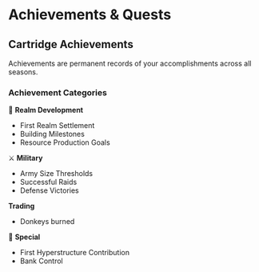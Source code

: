 # Achievements & Quests

## Cartridge Achievements 
Achievements are permanent records of your accomplishments across all seasons.

### Achievement Categories

🏰 **Realm Development**
- First Realm Settlement
- Building Milestones
- Resource Production Goals

⚔️ **Military**
- Army Size Thresholds
- Successful Raids
- Defense Victories

 **Trading**
 - Donkeys burned

🌟 **Special**
- First Hyperstructure Contribution
- Bank Control


